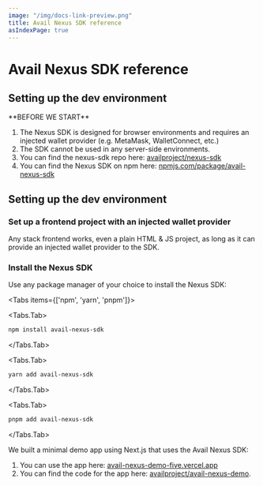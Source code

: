 ```yaml
---
image: "/img/docs-link-preview.png"
title: Avail Nexus SDK reference
asIndexPage: true
---
```



# Avail Nexus SDK reference

## Setting up the dev environment

<Callout type="info">
**BEFORE WE START**

1. The Nexus SDK is designed for browser environments and requires an injected wallet provider (e.g. MetaMask, WalletConnect, etc.)
2. The SDK cannot be used in any server-side environments.
3. You can find the nexus-sdk repo here: [availproject/nexus-sdk](https://github.com/availproject/nexus-sdk)
4. You can find the Nexus SDK on npm here: [npmjs.com/package/avail-nexus-sdk](https://www.npmjs.com/package/avail-nexus-sdk)
</Callout>

## Setting up the dev environment

<Steps>

### Set up a frontend project with an injected wallet provider

Any stack frontend works, even a plain HTML & JS project, as long as it can provide an injected wallet provider to the SDK.


### Install the Nexus SDK

Use any package manager of your choice to install the Nexus SDK:

<Tabs items={['npm', 'yarn', 'pnpm']}>

<Tabs.Tab>
```bash filename="Terminal"
npm install avail-nexus-sdk
```
</Tabs.Tab>


<Tabs.Tab>
```bash filename="Terminal"
yarn add avail-nexus-sdk
```
</Tabs.Tab>


<Tabs.Tab>
```bash  filename="Terminal"
pnpm add avail-nexus-sdk
```
</Tabs.Tab>

</Tabs>

<Callout type="info">
We built a minimal demo app using Next.js that uses the Avail Nexus SDK:

1. You can use the app here: [avail-nexus-demo-five.vercel.app](https://avail-nexus-demo-five.vercel.app/)
2. You can find the code for the app here: [availproject/avail-nexus-demo](https://github.com/availproject/avail-nexus-demo).
</Callout>

</Steps>

